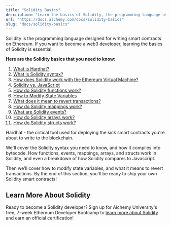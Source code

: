 ```yaml
---
title: "Solidity Basics"
description: "Learn the basics of Solidity, the programming language used for writing Ethereum smart contracts, including syntax, functions, mappings, and more!"
url: "https://docs.alchemy.com/docs/solidity-basics"
slug: "docs/solidity-basics"
---
```


Solidity is the programming language designed for writing smart contracts on Ethereum. If you want to become a web3 developer, learning the basics of Solidity is essential.

**Here are the Solidity basics that you need to know:**

1. [What is Hardhat?](/docs/what-is-hardhat)
2. [What is Solidity syntax?](/docs/solidity-syntax)
3. [How does Solidity work with the Ethereum Virtual Machine?](/docs/how-does-solidity-work)
4. [Solidity vs. JavaScript](/docs/solidity-vs-javascript)
5. [How do Solidity functions work?](/docs/solidity-functions)
6. [How to Modify State Variables](/docs/how-to-modify-state-variables)
7. [What does it mean to revert transactions?](/docs/revert-transactions)
8. [How do Solidity mappings work?](/docs/solidity-mappings)
9. [What are Solidity events?](/docs/solidity-events)
10. [How do Solidity arrays work?](/docs/how-solidity-arrays-work)
11. [How do Solidity structs work?](/docs/how-solidity-structs-work)

Hardhat - the critical tool used for deploying the sick smart contracts you're about to write to the blockchain.

We'll cover the Solidity syntax you need to know, and how it compiles into bytecode. How functions, events, mappings, arrays, and structs work in Solidity, and even a breakdown of how Solidity compares to Javascript.

Then we'll cover how to modify state variables, and what it means to revert transactions. By the end of this section, you'll be ready to ship your own Solidity smart contracts!

## Learn More About Solidity

Ready to become a Solidity developer? Sign up for Alchemy University's free, 7-week Ethereum Developer Bootcamp to [learn more about Solidity](https://university.alchemy.com/ethereum) and earn an official certification!
